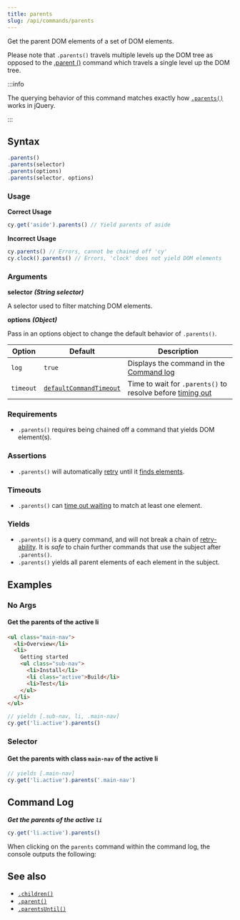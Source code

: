 ```yaml
---
title: parents
slug: /api/commands/parents
---
```


Get the parent DOM elements of a set of DOM elements.

Please note that `.parents()` travels multiple levels up the DOM tree as opposed
to the [.parent ()](/api/commands/parent) command which travels a single level
up the DOM tree.

:::info

The querying behavior of this command matches exactly how
[`.parents()`](http://api.jquery.com/parents) works in jQuery.

:::

## Syntax

```javascript
.parents()
.parents(selector)
.parents(options)
.parents(selector, options)
```

### Usage

**<Icon name="check-circle" color="green" /> Correct Usage**

```javascript
cy.get('aside').parents() // Yield parents of aside
```

**<Icon name="exclamation-triangle" color="red" /> Incorrect Usage**

```javascript
cy.parents() // Errors, cannot be chained off 'cy'
cy.clock().parents() // Errors, 'clock' does not yield DOM elements
```

### Arguments

**<Icon name="angle-right" /> selector** **_(String selector)_**

A selector used to filter matching DOM elements.

**<Icon name="angle-right" /> options** **_(Object)_**

Pass in an options object to change the default behavior of `.parents()`.

| Option    | Default                                                              | Description                                                                              |
| --------- | -------------------------------------------------------------------- | ---------------------------------------------------------------------------------------- |
| `log`     | `true`                                                               | Displays the command in the [Command log](/guides/core-concepts/cypress-app#Command-Log) |
| `timeout` | [`defaultCommandTimeout`](/guides/references/configuration#Timeouts) | Time to wait for `.parents()` to resolve before [timing out](#Timeouts)                  |

### Requirements [<Icon name="question-circle"/>](/guides/core-concepts/introduction-to-cypress#Chains-of-Commands)

- `.parents()` requires being chained off a command that yields DOM element(s).

### Assertions [<Icon name="question-circle"/>](/guides/core-concepts/introduction-to-cypress#Assertions)

- `.parents()` will automatically [retry](/guides/core-concepts/retry-ability)
  until it
  [finds elements](/guides/core-concepts/introduction-to-cypress#Default-Assertions).

### Timeouts [<Icon name="question-circle"/>](/guides/core-concepts/introduction-to-cypress#Timeouts)

- `.parents()` can
  [time out waiting](/guides/core-concepts/introduction-to-cypress#Default-Assertions)
  to match at least one element.

### Yields [<Icon name="question-circle"/>](/guides/core-concepts/introduction-to-cypress#Subject-Management)

- `.parents()` is a query command, and will not break a chain of
  [retry-ability](/guides/core-concepts/retry-ability#Commands-Queries-and-Assertions).
  It is _safe_ to chain further commands that use the subject after
  `.parents()`.
- `.parents()` yields all parent elements of each element in the subject.

## Examples

### No Args

#### Get the parents of the active li

```html
<ul class="main-nav">
  <li>Overview</li>
  <li>
    Getting started
    <ul class="sub-nav">
      <li>Install</li>
      <li class="active">Build</li>
      <li>Test</li>
    </ul>
  </li>
</ul>
```

```javascript
// yields [.sub-nav, li, .main-nav]
cy.get('li.active').parents()
```

### Selector

#### Get the parents with class `main-nav` of the active li

```javascript
// yields [.main-nav]
cy.get('li.active').parents('.main-nav')
```

## Command Log

**_Get the parents of the active `li`_**

```javascript
cy.get('li.active').parents()
```

<DocsImage
  src="/img/api/parents/get-all-parents-of-a-dom-element.png"
  alt="Command Log parents"
/>

When clicking on the `parents` command within the command log, the console
outputs the following:

<DocsImage
  src="/img/api/parents/parents-elements-displayed-in-devtools-console.png"
  alt="Console Log parents"
/>

## See also

- [`.children()`](/api/commands/children)
- [`.parent()`](/api/commands/parent)
- [`.parentsUntil()`](/api/commands/parentsuntil)
